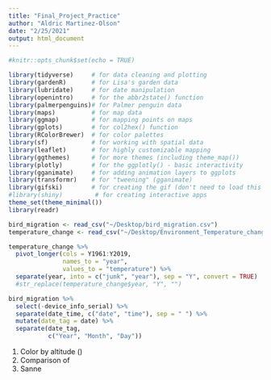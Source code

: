 ```yaml
---
title: "Final_Project_Practice"
author: "Aldric Martinez-Olson"
date: "2/25/2021"
output: html_document
---
```


```r
#knitr::opts_chunk$set(echo = TRUE)
```

```r
library(tidyverse)     # for data cleaning and plotting
library(gardenR)       # for Lisa's garden data
library(lubridate)     # for date manipulation
library(openintro)     # for the abbr2state() function
library(palmerpenguins)# for Palmer penguin data
library(maps)          # for map data
library(ggmap)         # for mapping points on maps
library(gplots)        # for col2hex() function
library(RColorBrewer)  # for color palettes
library(sf)            # for working with spatial data
library(leaflet)       # for highly customizable mapping
library(ggthemes)      # for more themes (including theme_map())
library(plotly)        # for the ggplotly() - basic interactivity
library(gganimate)     # for adding animation layers to ggplots
library(transformr)    # for "tweening" (gganimate)
library(gifski)        # for creating the gif (don't need to load this library every time,but need it installed)
#library(shiny)         # for creating interactive apps
theme_set(theme_minimal())
library(readr)
```

```r
bird_migration <- read_csv("~/Desktop/bird_migration.csv")
temperature_change <- read_csv("~/Desktop/Environment_Temperature_change_E_All_Data_NOFLAG.csv")
```

```r
temperature_change %>% 
  pivot_longer(cols = Y1961:Y2019, 
               names_to = "year", 
               values_to = "temperature") %>% 
  separate(year, into = c("junk", "year"), sep = "Y", convert = TRUE)
  #str_replace(temperature_change$year, "Y", "")
```

```r
bird_migration %>% 
  select(-device_info_serial) %>% 
  separate(date_time, c("date", "time"), sep = " ") %>% 
  mutate(date_tag = date) %>% 
  separate(date_tag,
           c("Year", "Month", "Day"))
```

1. Color by altitude ()
2. Comparison of 
3. Sanne